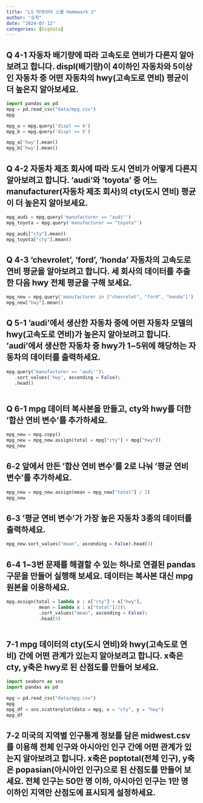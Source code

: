 ```yaml
---
title: "LS 빅데이터 스쿨 Homework 2"
author: "승학"
date: "2024-07-12"
categories: [bigdata]
---
```



## Q 4-1 자동차 배기량에 따라 고속도로 연비가 다른지 알아보려고 합니다. displ(배기량)이 4이하인 자동차와 5이상인 자동차 중 어떤 자동차의 hwy(고속도로 연비) 평균이 더 높은지 알아보세요.

```python
import pandas as pd
mpg = pd.read_csv("data/mpg.csv")
mpg

mpg_a = mpg.query('displ <= 4')
mpg_b = mpg.query('displ >= 5')

mpg_a['hwy'].mean()
mpg_b['hwy'].mean()

```


## Q 4-2 자동차 제조 회사에 따라 도시 연비가 어떻게 다른지 알아보려고 합니다. 'audi'와 'toyota' 중 어느 manufacturer(자동차 제조 회사)의 cty(도시 연비) 평균이 더 높은지 알아보세요.

```python

mpg_audi = mpg.query('manufacturer == "audi"')
mpg_toyota = mpg.query('manufacturer == "toyota"')

mpg_audi["cty"].mean()
mpg_toyota["cty"].mean()

```


## Q 4-3 'chevrolet', 'ford', 'honda' 자동차의 고속도로 연비 평균을 알아보려고 합니다. 세 회사의 데이터를 추출한 다음 hwy 전체 평균을 구해 보세요.

```python

mpg_new = mpg.query('manufacturer in ["chevrolet", "ford", "honda"]')
mpg_new["hwy"].mean()

```


## Q 5-1 'audi'에서 생산한 자동차 중에 어떤 자동차 모델의 hwy(고속도로 연비)가 높은지 알아보려고 합니다. 'audi'에서 생산한 자동차 중 hwy가 1~5위에 해당하는 자동차의 데이터를 출력하세요.

```python

mpg.query("manufacturer == 'audi'")\
   .sort_values('hwy', ascending = False)\
   .head()



```


## Q 6-1 mpg 데이터 복사본을 만들고, cty와 hwy를 더한 '합산 연비 변수'를 추가하세요.

```python

mpg_new = mpg.copy()
mpg_new = mpg_new.assign(total = mpg["cty"] + mpg["hwy"])
mpg_new

```


## 6-2 앞에서 만든 '합산 연비 변수'를 2로 나눠 '평균 연비 변수'를 추가하세요.

```python

mpg_new = mpg_new.assign(mean = mpg_new["total"] / 2)
mpg_new

```


## 6-3 '평균 연비 변수'가 가장 높은 자동차 3종의 데이터를 출력하세요.

```python

mpg_new.sort_values("mean", ascending = False).head(3)


```


## 6-4 1~3번 문제를 해결할 수 있는 하나로 연결된 pandas 구문을 만들어 실행해 보세요. 데이터는 복사본 대신 mpg 원본을 이용하세요.

```python

mpg.assign(total = lambda x : x["cty"] + x["hwy"],
            mean = lambda x : x["total"]/2)\
            .sort_values("mean", ascending = False)\
            .head(3)



```

## 7-1 mpg 데이터의 cty(도시 연비)와 hwy(고속도로 연비) 간에 어떤 관계가 있는지 알아보려고 합니다. x축은 cty, y축은 hwy로 된 산점도를 만들어 보세요.

```python

import seaborn as sns
import pandas as pd

mpg = pd.read_csv("data/mpg.csv")
mpg
mpg_df = sns.scatterplot(data = mpg, x = "cty", y = "hwy")
mpg_df

```

## 7-2 미국의 지역별 인구통계 정보를 담은 midwest.csv를 이용해 전체 인구와 아시아인 인구 간에 어떤 관계가 있는지 알아보려고 합니다. x축은 poptotal(전체 인구), y축은 popasian(아시아인 인구)으로 된 산점도를 만들어 보세요. 전체 인구는 50만 명 이하, 아시아인 인구는 1만 명 이하인 지역만 산점도에 표시되게 설정하세요.

```python



```


